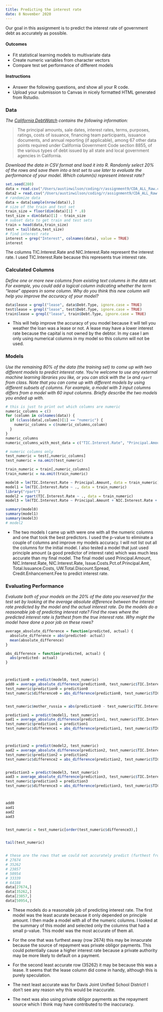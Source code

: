 ```yaml
---
title: Predicting the interest rate
date: 8 November 2020
---
```


Our goal in this assignment is to predict the interest rate of government debt as accurately as possible.


#### Outcomes

- Fit statistical learning models to multivariate data
- Create numeric variables from character vectors
- Compare test set performance of different models


#### Instructions

- Answer the following questions, and show all your R code.
- Upload your submission to Canvas in nicely formatted HTML generated from Rstudio.


### Data

_The [California DebtWatch](https://data.debtwatch.treasurer.ca.gov/Raw-Data/CDA-ALL-Raw/x7jp-pweb) contains the following information:_

> The principal amounts, sale dates, interest rates, terms, purposes, ratings, costs of issuance, financing team participants, issuance documents, and annual reporting (if applicable), among 67 other data points required under California Government Code section 8855, of the various types of debt issued by all state and local government agencies in California.

_Download the data in CSV format and load it into R.
Randomly select 20% of the rows and save them into a test set to use later to evaluate the performance of your model.
Which column(s) represent interest rate?_


```r
set.seed(280)
data = read.csv("/Users/austinwilson/coding/r/assignment9/CDA_ALL_Raw.csv")
data2 = read.csv("/Users/austinwilson/coding/r/assignment9/CDA_ALL_Raw.csv")
# randomize data
data = data[sample(nrow(data)),]
# size of the train and test set
train_size = floor(dim(data)[1] * .8)
test_size = dim(data)[1] - train_size
# subset data to get train and test sets  
train = head(data,train_size)
test = tail(data,test_size)
# find interest rate 
interest = grep("Interest", colnames(data), value = TRUE)
interest
```


The columns TIC.Interest.Rate and NIC.Interest.Rate represent the interest rate. I used TIC.Interest.Rate because this represents true interest rate.  

### Calculated Columns

_Define one or more new columns from existing text columns in the data set.
For example, you could add a logical column indicating whether the term "lease" appears in some column.
Why do you think this new column will help you improve the accuracy of your model?_


```r
data$lease = grepl("lease", data$Debt.Type, ignore.case = TRUE)
test$lease = grepl("lease", test$Debt.Type, ignore.case = TRUE)
train$lease = grepl("lease", train$Debt.Type, ignore.case = TRUE)
```

- This will help improve the accuracy of you model because it will tell you weather the loan was a lease or not. A lease may have a lower interest rate because the capital is not owned by the debtor. In my case I am only using numerical columns in my model so this column will not be used. 

### Models

_Use the remaining 80% of the data (the training set) to come up with two different models to predict interest rate.
You're welcome to use any external machine learning libraries you like, or you can stick with the `lm` and `rpart` from class.
Note that you can come up with different models by using different subsets of columns.
For example, a model with 3 input columns differs from a model with 60 input columns.
Briefly describe the two models you ended up with._


```r
# this is just to print out which columns are numeric 
numeric_columns = c()
for (column in colnames(data)) {
  if (class(data[,column])[1] == "numeric") {
    numeric_columns = c(numeric_columns,column)
  }
}
numeric_columns
numeric_columns_with_most_data = c("TIC.Interest.Rate", "Principal.Amount", "New.Money", "Refunding.Amount", "Issue.Costs.Pct.of.Principal.Amt", "Total.Issuance.Costs", "UW.Total.Discount.Spread")
```


```r
# numeric columns only 
test_numeric = test[,numeric_columns]
test_numeric = na.omit(test_numeric)

train_numeric = train[,numeric_columns]
train_numeric = na.omit(train_numeric)

model0 = lm(TIC.Interest.Rate ~ Principal.Amount, data = train_numeric)
model1 = lm(TIC.Interest.Rate ~ ., data = train_numeric)
library("rpart")
model2 = rpart(TIC.Interest.Rate ~ ., data = train_numeric)
model3 = lm(TIC.Interest.Rate ~ Principal.Amount + NIC.Interest.Rate + NIC.Interest.Rate + Issue.Costs.Pct.of.Principal.Amt + Total.Issuance.Costs +  UW.Total.Discount.Spread + Credit.Enhancement.Fee, data = train_numeric)

summary(model0)
summary(model1)
summary(model3)
# model2
```


- The two models I came up with were one with all the numeric columns and one that took the best predictors. I used the p-value to eliminate a couple of columns and improve my models accuracy. I will not list out all the columns for the initial model. I also tested a model that just used principle amount (a good predictor of interest rate) which was much less accurate than my final model. The final model used Principal.Amount, NIC.Interest.Rate, NIC.Interest.Rate, Issue.Costs.Pct.of.Principal.Amt, Total.Issuance.Costs, UW.Total.Discount.Spread, Credit.Enhancement.Fee to predict interest rate. 


### Evaluating Performance

_Evaluate both of your models on the 20% of the data you reserved for the test set by looking at the average absolute difference between the interest rate predicted by the model and the actual interest rate.
Do the models do a reasonable job of predicting interest rate?
Find the rows where the predicted interest rate is farthest from the true interest rate.
Why might the model have done a poor job on these rows?_




```r

average_absolute_difference = function(predicted, actual) {
  absolute_difference = abs(predicted- actual)
  mean(absolute_difference)
}

abs_difference = function(predicted, actual) {
  abs(predicted- actual)
}



prediction0 = predict(model0, test_numeric)
add0 = average_absolute_difference(prediction0, test_numeric$TIC.Interest.Rate)
test_numeric$prediction0 = prediction0
test_numeric$difference0 = abs_difference(prediction0, test_numeric$TIC.Interest.Rate)


test_numeric$mother_russia = abs(prediction0 - test_numeric$TIC.Interest.Rate)

prediction1 = predict(model1, test_numeric)
aad1 = average_absolute_difference(prediction1, test_numeric$TIC.Interest.Rate)
test_numeric$prediction1 = prediction1
test_numeric$difference1 = abs_difference(prediction1, test_numeric$TIC.Interest.Rate)



prediction2 = predict(model2, test_numeric)
aad2 = average_absolute_difference(prediction2, test_numeric$TIC.Interest.Rate)
test_numeric$prediction2 = prediction2
test_numeric$difference2 = abs_difference(prediction2, test_numeric$TIC.Interest.Rate)


prediction3 = predict(model3, test_numeric)
aad3 = average_absolute_difference(prediction3, test_numeric$TIC.Interest.Rate)
test_numeric$prediction3 = prediction3
test_numeric$difference3 = abs_difference(prediction3, test_numeric$TIC.Interest.Rate)



add0
aad1
aad2
aad3


test_numeric = test_numeric[order(test_numeric$difference3),]


tail(test_numeric)


# these are the rows that we could not accurately predict (furthest from the actual interest rate)
# 27674
# 35262
# 23857
# 50954
# 33339
# 64188
data[27674,]
data[35262,]
data[23857,]
data[50954,]
```


- These models do a reasonable job of predicting interest rate. The first model was the least acurate because it only depended on principle amount. I then made a model with all of the numeric columns. I looked at the summary of this model and selected only the columns that had a small p-value. This model was the most accurate of them all. 

- For the one that was furthest away (row 2674) this may be innacurate because the source of repayment was private obligor payments. This could potentially cause a higher interest rate because a private authority may be more likely to default on a payment. 

- For the second least accurate row (35262) it may be because this was a lease. It seems that the lease column did come in handy, although this is purely speculation. 

- The next least accurate was for Davis Joint Unified School District! I don't see any reason why this would be inaccurate. 

- The next was also using private obligor payments as the repayment source which I think may have contributed to the inaccuracy. 

